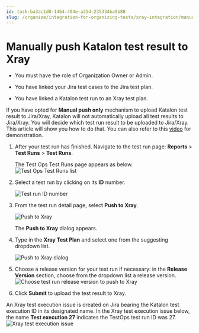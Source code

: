 ```yaml
---
id: task-ba3ac1d0-1464-404e-a25d-235334ba9b88
slug: /organize/integration-for-organizing-tests/xray-integration/manually-push-katalon-test-result-to-xray
---
```


# Manually push Katalon test result to Xray

-   You must have the role of Organization Owner or Admin.

-   You have linked your Jira test cases to the Jira test plan.

-   You have linked a Katalon test run to an Xray test plan.


If you have opted for **Manual push only** mechanism to upload Katalon test result to Jira/Xray, Katalon will not automatically upload all test results to Jira/Xray. You will decide which test run result to be uploaded to Jira/Xray. This article will show you how to do that. You can also refer to this [video](https://screencast-o-matic.com/watch/c0VtfQVxX6q) for demonstration.

1.  After your test run has finished. Navigate to the test run page: **Reports** &gt; **Test Runs** &gt; **Test Runs**.

    The Test Ops Test Runs page appears as below. <img src="/doc_images/Documents/Organize/Integration_For_Organizing_Tests/Xray_Integration/Manually_push_test_result_to_Xray/image/TO-Reports-Test_Runs-Test_Runs.png" alt="Test Ops Test Runs list" />

2.  Select a test run by clicking on its **ID** number.

    <img src="/doc_images/Documents/Organize/Integration_For_Organizing_Tests/Xray_Integration/Link_a_Katalon_test_run_with_an_Xray_test_plan/images/TO-Reports-Test_Run.png" alt="Test run ID number" />

3.  From the test run detail page, select **Push to Xray**.

    <img src="/doc_images/Documents/Organize/Integration_For_Organizing_Tests/Xray_Integration/Manually_push_test_result_to_Xray/image/TO-Test_Runs-push_to_Xray.png" alt="Push to Xray" />

    The **Push to Xray** dialog appears.

4.  Type in the **Xray Test Plan** and select one from the suggesting dropdown list.

    <img src="/doc_images/Documents/Organize/Integration_For_Organizing_Tests/Xray_Integration/Manually_push_test_result_to_Xray/image/TO-Reports-Test_Runs-_Push_to_Xray_dialog.png" alt="Push to Xray dialog" />

5.  Choose a release version for your test run if necessary: in the **Release Version** section, choose from the dropdown list a release version.<img src="/doc_images/Documents/Organize/Integration_For_Organizing_Tests/Xray_Integration/Manually_push_test_result_to_Xray/image/TO-Reports-Xray_push_-_release_version.png" width={700} alt="Choose test run release version to push to Xray" />

6.  Click **Submit** to upload the test result to Xray.


An Xray test execution issue is created on Jira bearing the Katalon test execution ID in its designated name. In the Xray test execution issue below, the name **Test execution 27** indicates the TestOps test run ID was 27. <img src="/doc_images/Documents/Organize/Integration_For_Organizing_Tests/Xray_Integration/Link_a_Katalon_test_case_with_an_Xray_test/images/Xray_test_execution_issue.png" alt="Xray test execution issue" />